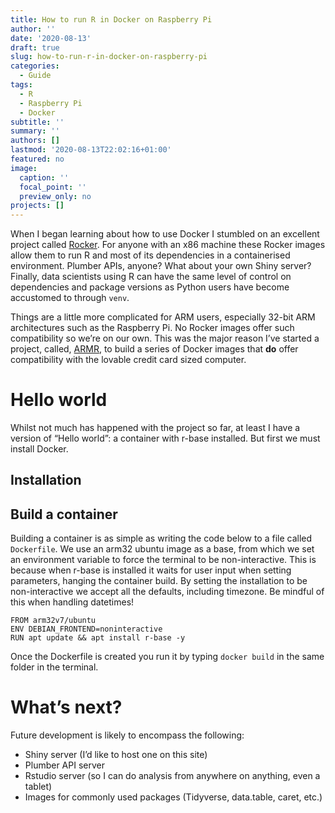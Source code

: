 ```yaml
---
title: How to run R in Docker on Raspberry Pi
author: ''
date: '2020-08-13'
draft: true
slug: how-to-run-r-in-docker-on-raspberry-pi
categories:
  - Guide
tags:
  - R
  - Raspberry Pi
  - Docker
subtitle: ''
summary: ''
authors: []
lastmod: '2020-08-13T22:02:16+01:00'
featured: no
image:
  caption: ''
  focal_point: ''
  preview_only: no
projects: []
---
```


When I began learning about how to use Docker I stumbled on an excellent project called [Rocker](https://www.rocker-project.org/). For anyone with an x86 machine these Rocker images allow them to run R and most of its dependencies in a containerised environment. Plumber APIs, anyone? What about your own Shiny server? Finally, data scientists using R can have the same level of control on dependencies and package versions as Python users have become accustomed to through `venv`.

Things are a little more complicated for ARM users, especially 32-bit ARM architectures such as the Raspberry Pi. No Rocker images offer such compatibility so we're on our own. This was the major reason I've started a project, called, [ARMR](https://www.algorist.co.uk/project/armr/), to build a series of Docker images that **do** offer compatibility with the lovable credit card sized computer.

# Hello world

Whilst not much has happened with the project so far, at least I have a version of "Hello world": a container with r-base installed. But first we must install Docker.

## Installation

## Build a container

Building a container is as simple as writing the code below to a file called `Dockerfile`. We use an arm32 ubuntu image as a base, from which we set an environment variable to force the terminal to be non-interactive. This is because when r-base is installed it waits for user input when setting parameters, hanging the container build. By setting the installation to be non-interactive we accept all the defaults, including timezone. Be mindful of this when handling datetimes!

```
FROM arm32v7/ubuntu
ENV DEBIAN_FRONTEND=noninteractive
RUN apt update && apt install r-base -y
```

Once the Dockerfile is created you run it by typing `docker build` in the same folder in the terminal.

# What's next?
Future development is likely to encompass the following:

* Shiny server (I'd like to host one on this site)
* Plumber API server
* Rstudio server (so I can do analysis from anywhere on anything, even a tablet)
* Images for commonly used packages (Tidyverse, data.table, caret, etc.)
